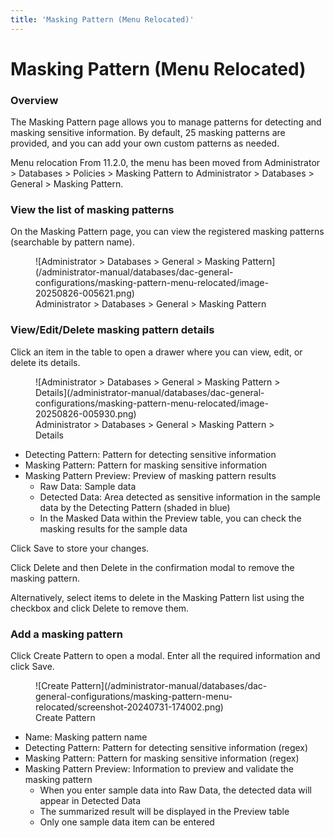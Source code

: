 ```yaml
---
title: 'Masking Pattern (Menu Relocated)'
---
```



# Masking Pattern (Menu Relocated)

### Overview

The Masking Pattern page allows you to manage patterns for detecting and masking sensitive information. By default, 25 masking patterns are provided, and you can add your own custom patterns as needed.

<Callout type="info">
Menu relocation
From 11.2.0, the menu has been moved from Administrator > Databases > Policies > Masking Pattern to Administrator > Databases > General > Masking Pattern.
</Callout>

### View the list of masking patterns

On the Masking Pattern page, you can view the registered masking patterns (searchable by pattern name).

<figure data-layout="center" data-align="center">
![Administrator > Databases > General > Masking Pattern](/administrator-manual/databases/dac-general-configurations/masking-pattern-menu-relocated/image-20250826-005621.png)
<figcaption>
Administrator > Databases > General > Masking Pattern
</figcaption>
</figure>

### View/Edit/Delete masking pattern details

Click an item in the table to open a drawer where you can view, edit, or delete its details.

<figure data-layout="center" data-align="center">
![Administrator > Databases > General > Masking Pattern > Details](/administrator-manual/databases/dac-general-configurations/masking-pattern-menu-relocated/image-20250826-005930.png)
<figcaption>
Administrator > Databases > General > Masking Pattern > Details
</figcaption>
</figure>

* Detecting Pattern: Pattern for detecting sensitive information
* Masking Pattern: Pattern for masking sensitive information
* Masking Pattern Preview: Preview of masking pattern results
    * Raw Data: Sample data
    * Detected Data: Area detected as sensitive information in the sample data by the Detecting Pattern (shaded in blue)
    * In the Masked Data within the Preview table, you can check the masking results for the sample data

Click Save to store your changes.

Click Delete and then Delete in the confirmation modal to remove the masking pattern.

Alternatively, select items to delete in the Masking Pattern list using the checkbox and click Delete to remove them.

### Add a masking pattern

Click Create Pattern to open a modal. Enter all the required information and click Save.

<figure data-layout="center" data-align="center">
![Create Pattern](/administrator-manual/databases/dac-general-configurations/masking-pattern-menu-relocated/screenshot-20240731-174002.png)
<figcaption>
Create Pattern
</figcaption>
</figure>

* Name: Masking pattern name
* Detecting Pattern: Pattern for detecting sensitive information (regex)
* Masking Pattern: Pattern for masking sensitive information (regex)
* Masking Pattern Preview: Information to preview and validate the masking pattern
    * When you enter sample data into Raw Data, the detected data will appear in Detected Data
    * The summarized result will be displayed in the Preview table
    * Only one sample data item can be entered
